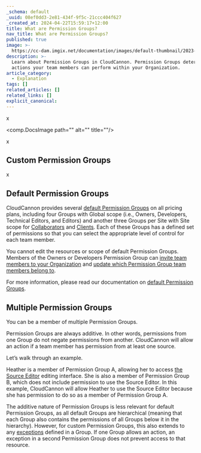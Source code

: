 ```yaml
---
_schema: default
_uuid: 08ef0dd3-2e81-434f-9f5c-21ccc404f627
_created_at: 2024-04-22T15:59:17+12:00
title: What are Permission Groups?
nav_title: What are Permission Groups?
published: true
image: >-
  https://cc-dam.imgix.net/documentation/images/default-thumbnail/2023-Q4/CloudCannon-Documentation-Thumbnail.png
description: >-
  Learn about Permission Groups in CloudCannon. Permission Groups determine what
  actions your team members can perform within your Organization.
article_category:
  - Explanation
tags: []
related_articles: []
related_links: []
explicit_canonical:
---
```

x

<comp.DocsImage path="" alt="" title=""/>

x

## Custom Permission Groups

x

## Default Permission Groups

CloudCannon provides several [default Permission Groups](/documentation/articles/default-permission-groups/) on all pricing plans, including four Groups with Global scope (i.e., Owners, Developers, Technical Editors, and Editors) and another three Groups per Site with Site scope for [Collaborators](/documentation/articles/share-a-site-with-site-sharing/) and [Clients](/documentation/articles/share-a-site-with-client-sharing/). Each of these Groups has a defined set of permissions so that you can select the appropriate level of control for each team member.

You cannot edit the resources or scope of default Permission Groups. Members of the Owners or Developers Permission Group can [invite team members to your Organization](/documentation/articles/manage-your-team-members/#add-a-team-member-to-your-organization) and [update which Permission Group team members belong to](/documentation/articles/manage-your-team-members/#update-a-team-members-permissions).

For more information, please read our documentation on [default Permission Groups](/documentation/articles/default-permission-groups/).

## Multiple Permission Groups

You can be a member of multiple Permission Groups.

Permission Groups are always additive. In other words, permissions from one Group do not negate permissions from another. CloudCannon will allow an action if a team member has permission from at least one source.

Let’s walk through an example.

Heather is a member of Permission Group A, allowing her to access [the Source Editor](/documentation/articles/the-source-editor/) editing interface. She is also a member of Permission Group B, which does not include permission to use the Source Editor. In this example, CloudCannon will allow Heather to use the Source Editor because she has permission to do so as a member of Permission Group A.

The additive nature of Permission Groups is less relevant for default Permission Groups, as all default Groups are hierarchical (meaning that each Group also contains the permissions of all Groups below it in the hierarchy). However, for custom Permission Groups, this also extends to any [exceptions](/documentation/articles/what-are-custom-permission-groups/#exceptions) defined in a Group. If one Group allows an action, an exception in a second Permission Group does not prevent access to that resource.